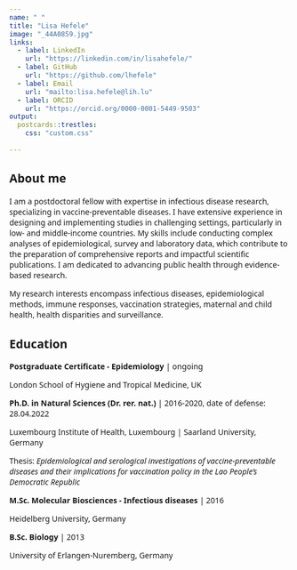 ```yaml
---
name: " "
title: "Lisa Hefele"
image: "_44A0859.jpg"
links:
  - label: LinkedIn
    url: "https://linkedin.com/in/lisahefele/"
  - label: GitHub
    url: "https://github.com/lhefele"
  - label: Email
    url: "mailto:lisa.hefele@lih.lu"
  - label: ORCID
    url: "https://orcid.org/0000-0001-5449-9503"
output:
  postcards::trestles:
    css: "custom.css"
  
---
```


<style>
  body {
    font-family: "Segoe UI", sans-serif !important;
  }
</style>


 
## About me

I am a postdoctoral fellow with expertise in infectious disease research, specializing in vaccine-preventable diseases. I have extensive experience in designing and implementing studies in challenging settings, particularly in low- and middle-income countries. My skills include conducting complex analyses of epidemiological, survey and laboratory data, which contribute to the preparation of comprehensive reports and impactful scientific publications. I am dedicated to advancing public health through evidence-based research.

My research interests encompass infectious diseases, epidemiological methods, immune responses, vaccination strategies, maternal and child health, health disparities and surveillance.




## Education


**Postgraduate Certificate ‑ Epidemiology** | ongoing

London School of Hygiene and Tropical Medicine, UK


**Ph.D. in Natural Sciences (Dr. rer. nat.)** | 2016-2020, date of defense: 28.04.2022

Luxembourg Institute of Health, Luxembourg | Saarland University, Germany

Thesis: _Epidemiological and serological investigations of vaccine‑preventable diseases and their implications for vaccination policy in the Lao People’s Democratic Republic_


**M.Sc. Molecular Biosciences ‑ Infectious diseases** | 2016

Heidelberg University, Germany


**B.Sc. Biology** | 2013

University of Erlangen-Nuremberg, Germany







